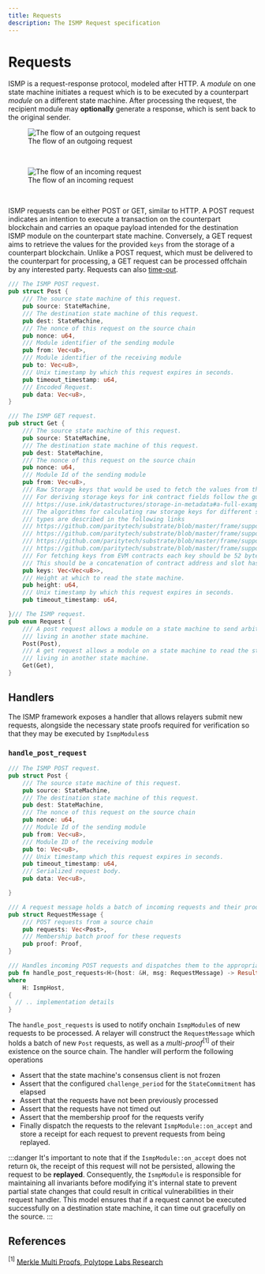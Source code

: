 ```yaml
---
title: Requests
description: The ISMP Request specification
---
```


<link
  href="https://cdn.jsdelivr.net/npm/katex@0.16.8/dist/katex.min.css"
  rel="stylesheet"
/>

# Requests

ISMP is a request-response protocol, modeled after HTTP. A _module_ on one state machine initiates a request which is to be executed by a counterpart _module_ on a different state machine. After processing the request, the recipient module may **optionally** generate a response, which is sent back to the original sender.

<figure>
  <img src="/request.commitment.svg" alt="The flow of an outgoing request" />
  <figcaption>The flow of an outgoing request</figcaption>
</figure>
<br />
<figure>
  <img src="/incoming.request.svg" alt="The flow of an incoming request" />
  <figcaption>The flow of an incoming request</figcaption>
</figure>
<br />

ISMP requests can be either POST or GET, similar to HTTP. A POST request indicates an intention to execute a transaction on the counterpart blockchain and carries an opaque payload intended for the destination ISMP module on the counterpart state machine. Conversely, a GET request aims to retrieve the values for the provided `keys` from the storage of a counterpart blockchain. Unlike a POST request, which must be delivered to the counterpart for processing, a GET request can be processed offchain by any interested party. Requests can also [time-out](/protocol/timeouts).

```rust
/// The ISMP POST request.
pub struct Post {
    /// The source state machine of this request.
    pub source: StateMachine,
    /// The destination state machine of this request.
    pub dest: StateMachine,
    /// The nonce of this request on the source chain
    pub nonce: u64,
    /// Module identifier of the sending module
    pub from: Vec<u8>,
    /// Module identifier of the receiving module
    pub to: Vec<u8>,
    /// Unix timestamp by which this request expires in seconds.
    pub timeout_timestamp: u64,
    /// Encoded Request.
    pub data: Vec<u8>,
}

/// The ISMP GET request.
pub struct Get {
    /// The source state machine of this request.
    pub source: StateMachine,
    /// The destination state machine of this request.
    pub dest: StateMachine,
    /// The nonce of this request on the source chain
    pub nonce: u64,
    /// Module Id of the sending module
    pub from: Vec<u8>,
    /// Raw Storage keys that would be used to fetch the values from the counterparty
    /// For deriving storage keys for ink contract fields follow the guide in the link below
    /// https://use.ink/datastructures/storage-in-metadata#a-full-example
    /// The algorithms for calculating raw storage keys for different substrate pallet storage
    /// types are described in the following links
    /// https://github.com/paritytech/substrate/blob/master/frame/support/src/storage/types/map.rs#L34-L42
    /// https://github.com/paritytech/substrate/blob/master/frame/support/src/storage/types/double_map.rs#L34-L44
    /// https://github.com/paritytech/substrate/blob/master/frame/support/src/storage/types/nmap.rs#L39-L48
    /// https://github.com/paritytech/substrate/blob/master/frame/support/src/storage/types/value.rs#L37
    /// For fetching keys from EVM contracts each key should be 52 bytes
    /// This should be a concatenation of contract address and slot hash
    pub keys: Vec<Vec<u8>>,
    /// Height at which to read the state machine.
    pub height: u64,
    /// Unix timestamp by which this request expires in seconds.
    pub timeout_timestamp: u64,

}/// The ISMP request.
pub enum Request {
    /// A post request allows a module on a state machine to send arbitrary bytes to another module
    /// living in another state machine.
    Post(Post),
    /// A get request allows a module on a state machine to read the storage of another module
    /// living in another state machine.
    Get(Get),
}

```

## Handlers

The ISMP framework exposes a handler that allows relayers submit new requests, alongside the necessary state proofs required for verification so that they may be executed by `IsmpModules`s

### `handle_post_request`

```rust
/// The ISMP POST request.
pub struct Post {
    /// The source state machine of this request.
    pub source: StateMachine,
    /// The destination state machine of this request.
    pub dest: StateMachine,
    /// The nonce of this request on the source chain
    pub nonce: u64,
    /// Module Id of the sending module
    pub from: Vec<u8>,
    /// Module ID of the receiving module
    pub to: Vec<u8>,
    /// Unix timestamp which this request expires in seconds.
    pub timeout_timestamp: u64,
    /// Serialized request body.
    pub data: Vec<u8>,

}

/// A request message holds a batch of incoming requests and their proofs.
pub struct RequestMessage {
    /// POST requests from a source chain
    pub requests: Vec<Post>,
    /// Membership batch proof for these requests
    pub proof: Proof,
}

/// Handles incoming POST requests and dispatches them to the appropriate modules
pub fn handle_post_requests<H>(host: &H, msg: RequestMessage) -> Result<(), Error>
where
    H: IsmpHost,
{
  // .. implementation details
}
```

The `handle_post_requests` is used to notify onchain `IsmpModule`s of new requests to be processed. A relayer will construct the `RequestMessage` which holds a batch of new `Post` requests, as well as a _multi-proof_$^{[1]}$ of their existence on the source chain. The handler will perform the following operations

- Assert that the state machine's consensus client is not frozen
- Assert that the configured `challenge_period` for the `StateCommitment` has elapsed
- Assert that the requests have not been previously processed
- Assert that the requests have not timed out
- Assert that the membership proof for the requests verify
- Finally dispatch the requests to the relevant `IsmpModule::on_accept` and store a receipt for each request to prevent requests from being replayed.

:::danger
It's important to note that if the `IsmpModule::on_accept` does not return `Ok`, the receipt of this request will not be persisted, allowing the request to be **replayed**. Consequently, the `IsmpModule` is responsible for maintaining all invariants before modifying it's internal state to prevent partial state changes that could result in critical vulnerabilities in their request handler. This model ensures that if a request cannot be executed successfully on a destination state machine, it can time out gracefully on the source.
:::

## References

$^{[1]}$ [Merkle Multi Proofs, Polytope Labs Research](https://research.polytope.technology/merkle-multi-proofs)

